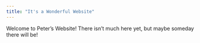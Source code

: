 ```yaml
---
title: "It's a Wonderful Website"
---
```


Welcome to Peter's Website! There isn't much here yet, but maybe someday there will be!


